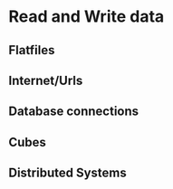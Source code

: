 # Read and Write data

## Flatfiles

## Internet/Urls

## Database connections

## Cubes

## Distributed Systems